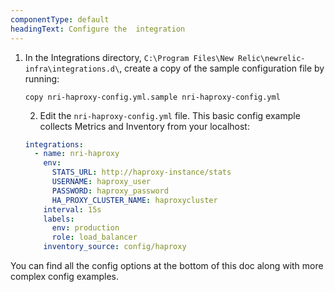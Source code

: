 ```yaml
---
componentType: default
headingText: Configure the  integration
---
```


1. In the Integrations directory, `C:\Program Files\New Relic\newrelic-infra\integrations.d\`, create a copy of the sample configuration file by running:

   ```shell
   copy nri-haproxy-config.yml.sample nri-haproxy-config.yml
   ```

   2. Edit the `nri-haproxy-config.yml` file. This basic config example collects Metrics and Inventory from your localhost:

   ```yml
   integrations:
     - name: nri-haproxy
       env:
         STATS_URL: http://haproxy-instance/stats
         USERNAME: haproxy_user
         PASSWORD: haproxy_password
         HA_PROXY_CLUSTER_NAME: haproxycluster
       interval: 15s
       labels:
         env: production
         role: load_balancer
       inventory_source: config/haproxy
   ```

You can find all the config options at the bottom of this doc along with more complex config examples.
